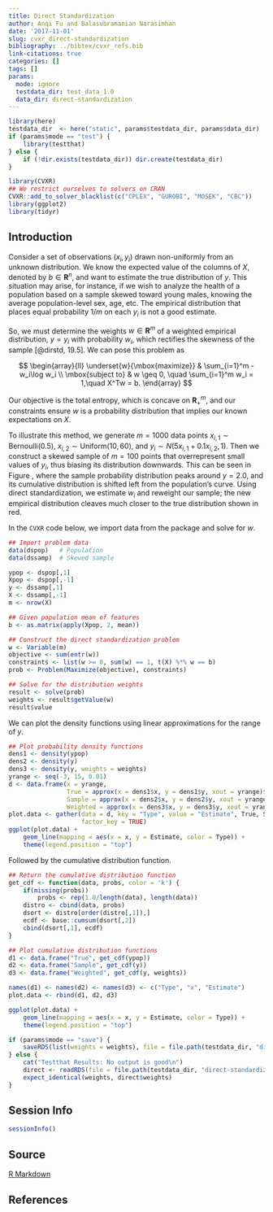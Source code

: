 ```yaml
---
title: Direct Standardization
author: Anqi Fu and Balasubramanian Narasimhan
date: '2017-11-01'
slug: cvxr_direct-standardization
bibliography: ../bibtex/cvxr_refs.bib
link-citations: true
categories: []
tags: []
params:
  mode: ignore
  testdata_dir: test_data_1.0
  data_dir: direct-standardization
---
```


```r
library(here)
testdata_dir  <- here("static", params$testdata_dir, params$data_dir) 
if (params$mode == "test") {
    library(testthat)
} else {
    if (!dir.exists(testdata_dir)) dir.create(testdata_dir)
}
```

```r
library(CVXR)
## We restrict ourselves to solvers on CRAN
CVXR::add_to_solver_blacklist(c("CPLEX", "GUROBI", "MOSEK", "CBC"))
library(ggplot2)
library(tidyr)
```

## Introduction

Consider a set of observations $(x_i,y_i)$ drawn non-uniformly from an
unknown distribution. We know the expected value of the columns of
$X$, denoted by $b \in {\mathbf R}^n$, and want to estimate the true
distribution of $y$. This situation may arise, for instance, if we
wish to analyze the health of a population based on a sample skewed
toward young males, knowing the average population-level sex, age,
etc. The empirical distribution that places equal probability
$1/m$ on each $y_i$ is not a good estimate. 

So, we must determine the weights $w \in {\mathbf R}^m$ of a weighted
empirical distribution, $y = y_i$ with probability $w_i$, which
rectifies the skewness of the sample [@dirstd, 19.5]. We can pose this
problem as

$$
	\begin{array}{ll} \underset{w}{\mbox{maximize}} & \sum_{i=1}^m -w_i\log w_i \\
	\mbox{subject to} & w \geq 0, \quad \sum_{i=1}^m w_i = 1,\quad X^Tw = b.
	\end{array}
$$

Our objective is the total entropy, which is concave on ${\mathbf
R}_+^m$, and our constraints ensure $w$ is a probability distribution
that implies our known expectations on $X$. 

To illustrate this method, we generate $m = 1000$ data points
$x_{i,1} \sim \mbox{Bernoulli}(0.5)$,
$x_{i,2} \sim \mbox{Uniform}(10,60)$, and
$y_i \sim N(5x_{i,1} + 0.1x_{i,2},1)$. Then we construct a skewed
sample of $m = 100$ points that overrepresent small values of $y_i$,
thus biasing its distribution downwards. This can be seen in Figure
\ref{fig:direct-std}, where the sample probability distribution peaks
around $y = 2.0$, and its cumulative distribution is shifted left from
the population's curve. Using direct standardization, we estimate
$w_i$ and reweight our sample; the new empirical distribution cleaves
much closer to the true distribution shown in red.

In the `CVXR` code below, we import data from the package and solve
for $w$.

```r
## Import problem data
data(dspop)   # Population
data(dssamp)  # Skewed sample

ypop <- dspop[,1]
Xpop <- dspop[,-1]
y <- dssamp[,1]
X <- dssamp[,-1]
m <- nrow(X)

## Given population mean of features
b <- as.matrix(apply(Xpop, 2, mean))

## Construct the direct standardization problem
w <- Variable(m)
objective <- sum(entr(w))
constraints <- list(w >= 0, sum(w) == 1, t(X) %*% w == b)
prob <- Problem(Maximize(objective), constraints)

## Solve for the distribution weights
result <- solve(prob)
weights <- result$getValue(w)
result$value
```

We can plot the density functions using linear approximations for the
range of $y$. 

```r
## Plot probability density functions
dens1 <- density(ypop)
dens2 <- density(y)
dens3 <- density(y, weights = weights)
yrange <- seq(-3, 15, 0.01)
d <- data.frame(x = yrange,
                True = approx(x = dens1$x, y = dens1$y, xout = yrange)$y,
                Sample = approx(x = dens2$x, y = dens2$y, xout = yrange)$y,
                Weighted = approx(x = dens3$x, y = dens3$y, xout = yrange)$y)
plot.data <- gather(data = d, key = "Type", value = "Estimate", True, Sample, Weighted,
                    factor_key = TRUE)
ggplot(plot.data) +
    geom_line(mapping = aes(x = x, y = Estimate, color = Type)) +
    theme(legend.position = "top")
```

Followed by the cumulative distribution function.

```r
## Return the cumulative distribution function
get_cdf <- function(data, probs, color = 'k') {
    if(missing(probs))
        probs <- rep(1.0/length(data), length(data))
    distro <- cbind(data, probs)
    dsort <- distro[order(distro[,1]),]
    ecdf <- base::cumsum(dsort[,2])
    cbind(dsort[,1], ecdf)
}

## Plot cumulative distribution functions
d1 <- data.frame("True", get_cdf(ypop))
d2 <- data.frame("Sample", get_cdf(y))
d3 <- data.frame("Weighted", get_cdf(y, weights))

names(d1) <- names(d2) <- names(d3) <- c("Type", "x", "Estimate")
plot.data <- rbind(d1, d2, d3)

ggplot(plot.data) +
    geom_line(mapping = aes(x = x, y = Estimate, color = Type)) +
    theme(legend.position = "top")
```

```r
if (params$mode == "save") {
    saveRDS(list(weights = weights), file = file.path(testdata_dir, "direct-standardization.RDS"))
} else {
    cat("Testthat Results: No output is good\n")
    direct <- readRDS(file = file.path(testdata_dir, "direct-standardization.RDS"))
    expect_identical(weights, direct$weights)
}
```

## Session Info

```r
sessionInfo()
```

## Source

[R Markdown](https://github.com/bnaras/cvxr_docs/blob/master/content/cvxr_examples/direct-standardization.Rmd)


## References
